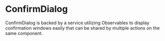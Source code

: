 
<Meta title="Primeng/confirm-dialogs" />

# ConfirmDialog

ConfirmDialog is backed by a service utilizing Observables to display confirmation windows easily that can be shared by multiple actions on the same component.
